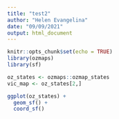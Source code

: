 ```yaml
---
title: "test2"
author: "Helen Evangelina"
date: "09/09/2021"
output: html_document
---
```


```r
knitr::opts_chunk$set(echo = TRUE)
library(ozmaps)
library(sf)
```

```r
oz_states <- ozmaps::ozmap_states
vic_map <- oz_states[2,]
```

```r
ggplot(oz_states) +
  geom_sf() +
  coord_sf()
```

